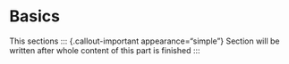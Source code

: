 # Basics {#sec-basics}

This sections
::: {.callout-important appearance="simple"}
Section will be written after whole content of this part is finished
:::
